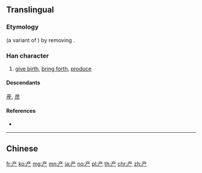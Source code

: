 {{also|産|產}}
==Translingual==
{{Han simplified forms|產|産|产}}
===Etymology===
{{Han simp|産}} (a variant of {{m|mul|產}}) by removing {{m|mul|生}}.

===Han character===
{{Han char|rn=8|rad=亠|as=04|sn=6|four=0020|canj=YTH|ids=⿳亠丷厂}}

# [[give birth]], [[bring forth]], [[produce]]

====Descendants====
[[産]], [[彦]]

====References====
* {{Han ref|kx=0088.111|hdz=10283.030|uh=4EA7|ud=20135}}

----

==Chinese==
{{zh-see|產}}

[[fr:产]]
[[ko:产]]
[[mg:产]]
[[mn:产]]
[[ja:产]]
[[no:产]]
[[pl:产]]
[[th:产]]
[[chr:产]]
[[zh:产]]